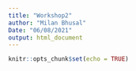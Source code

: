 ```yaml
---
title: "Workshop2"
author: "Milan Bhusal"
Date: "06/08/2021"
output: html_document
---
```


```r
knitr::opts_chunk$set(echo = TRUE)
```

